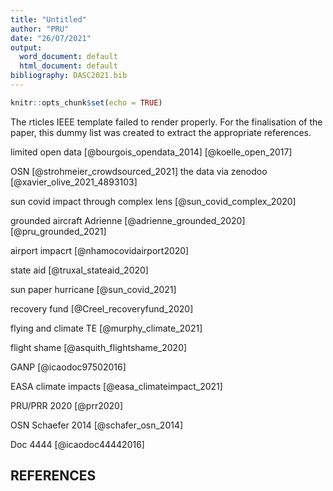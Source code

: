 ```yaml
---
title: "Untitled"
author: "PRU"
date: "26/07/2021"
output:
  word_document: default
  html_document: default
bibliography: DASC2021.bib
---
```


```r
knitr::opts_chunk$set(echo = TRUE)
```

The rticles IEEE template failed to render properly. For the finalisation of the paper, this dummy list was created to extract the appropriate references.

limited open data [@bourgois_opendata_2014] [@koelle_open_2017]

OSN [@strohmeier_crowdsourced_2021] the data via zenodoo [@xavier_olive_2021_4893103]

sun covid impact through complex lens [@sun_covid_complex_2020]

grounded aircraft Adrienne [@adrienne_grounded_2020] [@pru_grounded_2021]

airport impacrt [@nhamocovidairport2020]

state aid [@truxal_stateaid_2020]

sun paper hurricane [@sun_covid_2021]

recovery fund [@Creel_recoveryfund_2020]

flying and climate TE [@murphy_climate_2021]

flight shame [@asquith_flightshame_2020]

GANP [@icaodoc97502016]

EASA climate impacts [@easa_climateimpact_2021]

PRU/PRR 2020 [@prr2020]

OSN Schaefer 2014 [@schafer_osn_2014]

Doc 4444 [@icaodoc44442016]

## REFERENCES
